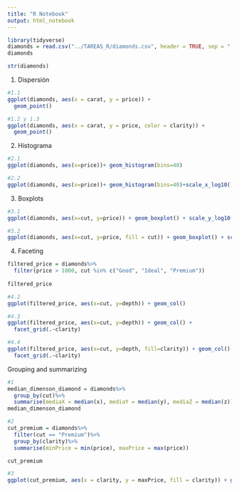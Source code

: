 ```yaml
---
title: "R Notebook"
output: html_notebook
---
```

```r
library(tidyverse)
diamonds = read.csv("../TAREAS_R/diamonds.csv", header = TRUE, sep = ",", dec = ".")
diamonds

str(diamonds)

```

1. Dispersión

```r
#1.1
ggplot(diamonds, aes(x = carat, y = price)) + 
  geom_point() 

#1.2 y 1.3
ggplot(diamonds, aes(x = carat, y = price, color = clarity)) + 
  geom_point() 
```

2. Histograma

```r
#2.1
ggplot(diamonds, aes(x=price))+ geom_histogram(bins=40)

#2.2
ggplot(diamonds, aes(x=price))+ geom_histogram(bins=40)+scale_x_log10()
```

3. Boxplots

```r
#3.1
ggplot(diamonds, aes(x=cut, y=price)) + geom_boxplot() + scale_y_log10()

#3.2
ggplot(diamonds, aes(x=cut, y=price, fill = cut)) + geom_boxplot() + scale_y_log10()
```

4. Faceting

```r

filtered_price = diamonds%>%
  filter(price > 1000, cut %in% c("Good", "Ideal", "Premium"))
  
filtered_price

#4.2
ggplot(filtered_price, aes(x=cut, y=depth)) + geom_col()

#4.3
ggplot(filtered_price, aes(x=cut, y=depth)) + geom_col() +
  facet_grid(.~clarity)

#4.4
ggplot(filtered_price, aes(x=cut, y=depth, fill=clarity)) + geom_col() +
  facet_grid(.~clarity)
```

Grouping and summarizing

```r
#1
median_dimenson_diamond = diamonds%>%
  group_by(cut)%>%
  summarise(mediaX = median(x), mediaY = median(y), mediaZ = median(z))
median_dimenson_diamond
```

```r
#2
cut_premium = diamonds%>%
  filter(cut == "Premium")%>%
  group_by(clarity)%>%
  summarise(minPrice = min(price), maxPrice = max(price))

cut_premium

```

```r
#3
ggplot(cut_premium, aes(x = clarity, y = maxPrice, fill = clarity)) + geom_col()
```















